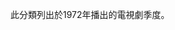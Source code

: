 此分類列出於1972年播出的電視劇季度。
{{Portal|電視劇|Television icon.png}}
<!--{{Category TOC|numerals=no}}-->
{{Year by category
|subcat=1972年電視劇集
|m=1
|c=9
|d=7
|y=2
|cat=播出的電視劇季度
|sortkey=季度
|parent=每年電視劇季度
}}